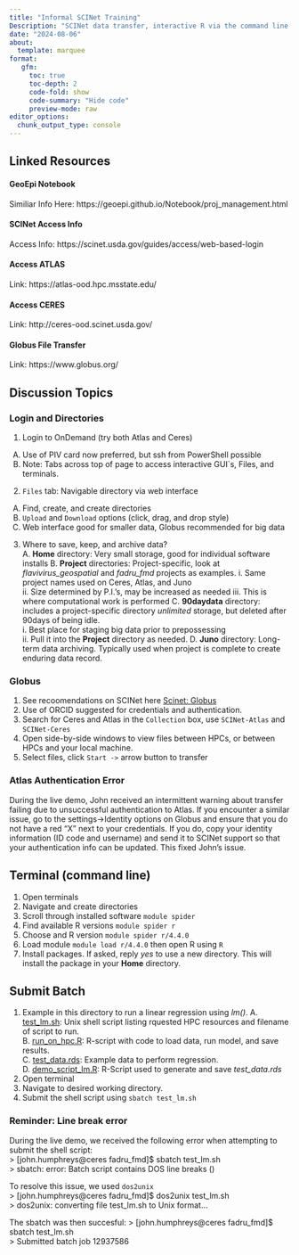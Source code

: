 ```yaml
---
title: "Informal SCINet Training"
Description: "SCINet data transfer, interactive R via the command line, batch submissions, and OnDemand procedures"
date: "2024-08-06"
about:
  template: marquee
format: 
   gfm:
     toc: true
     toc-depth: 2
     code-fold: show
     code-summary: "Hide code"
     preview-mode: raw
editor_options: 
  chunk_output_type: console
---  
```

  
## Linked Resources   
  
#### GeoEpi Notebook
Similiar Info Here: https://geoepi.github.io/Notebook/proj_management.html 

#### SCINet Access Info  
Access Info: https://scinet.usda.gov/guides/access/web-based-login

#### Access ATLAS  
Link: https://atlas-ood.hpc.msstate.edu/

#### Access CERES  
Link: http://ceres-ood.scinet.usda.gov/

#### Globus File Transfer   
Link: https://www.globus.org/


## Discussion Topics  
  
### Login and Directories   
1.    Login to OnDemand (try both Atlas and Ceres)
  A.    Use of PIV card now preferred, but ssh from PowerShell possible  
  B.    Note: Tabs across top of page to access interactive GUI`s, Files, and terminals.  
2.    `Files` tab: Navigable directory via web interface
  A.    Find, create, and create directories  
  B.    `Upload` and `Download` options (click, drag, and drop style)  
  C.    Web interface good for smaller data, Globus recommended for big data  
3.    Where to save, keep, and archive data?  
  A. **Home** directory: Very small storage, good for individual software installs 
  B. **Project** directories: Project-specific, look at *flavivirus_geospatial* and *fadru_fmd* projects as examples.
    i.  Same project names used on Ceres, Atlas, and Juno  
    ii. Size determined by P.I.'s, may be increased as needed 
    iii. This is where computational work is performed 
  C. **90daydata** directory: includes a project-specific directory *unlimited* storage, but deleted after 90days of being idle.  
    i. Best place for staging big data prior to prepossessing  
    ii. Pull it into the **Project** directory as needed. 
  D. **Juno** directory: Long-term data archiving.  Typically used when project is complete to create enduring data record.
  
### Globus  
1.    See recoomendations on SCINet here [Scinet: Globus](https://scinet.usda.gov/guides/data/datatransfer)   
2.    Use of ORCID suggested for credentials and authentication.  
3.    Search for Ceres and Atlas in the `Collection` box, use `SCINet-Atlas` and `SCINet-Ceres`  
4.    Open side-by-side windows to view files between HPCs, or between HPCs and your local machine.  
5.    Select files, click `Start ->` arrow button to transfer  
  
::: {.callout-warning icon=false}  
### Atlas Authentication Error  
During the live demo, John received an intermittent warning about transfer failing due to unsuccessful authentication to Atlas.  If you encounter a similar issue, go to the settings->Identity options on Globus and ensure that you do not have a red "X" next to your credentials.  If you do, copy your identity information (ID code and username) and send it to SCINet support so that your authentication info can be updated.  This fixed John's issue.
:::
  
## Terminal (command line)  
1.    Open terminals  
2.    Navigate and create directories  
3.    Scroll through installed software `module spider`  
4.    Find available R versions `module spider r`  
5.    Choose and R version `module spider r/4.4.0`  
6.    Load module `module load r/4.4.0` then open R using `R`  
7.    Install packages.  If asked, reply *yes* to use a new directory.  This will install the package in your **Home** directory.
   
## Submit Batch  
1.    Example in this directory to run a linear regression using *lm()*.
  A. [test_lm.sh](https://github.com/geoepi/sandbox/blob/main/2024-08-06-informal_training/test_lm.sh): Unix shell script listing rquested HPC resources and filename of script to run.  
  B. [run_on_hpc.R](https://github.com/geoepi/sandbox/blob/main/2024-08-06-informal_training/run_on_hpc.R): R-script with code to load data, run model, and save results.  
  C. [test_data.rds](https://github.com/geoepi/sandbox/blob/main/2024-08-06-informal_training/test_data.rds): Example data to perform regression.  
  D. [demo_script_lm.R](https://github.com/geoepi/sandbox/blob/main/2024-08-06-informal_training/demo_script_lm.R): R-Script used to generate and save *test_data.rds*  
2.    Open terminal  
3.    Navigate to desired working directory.  
4.    Submit the shell script using `sbatch test_lm.sh`  
  
::: {.callout-note icon=false}  
### Reminder: Line break error    
During the live demo, we received the following error when attempting to submit the shell script:  
> [john.humphreys@ceres fadru_fmd]$ sbatch test_lm.sh    
> sbatch: error: Batch script contains DOS line breaks (\r\n)    
    
To resolve this issue, we used `dos2unix`   
> [john.humphreys@ceres fadru_fmd]$ dos2unix test_lm.sh  
> dos2unix: converting file test_lm.sh to Unix format...  
  
The sbatch was then succesful: 
> [john.humphreys@ceres fadru_fmd]$ sbatch test_lm.sh  
> Submitted batch job 12937586  
::::

     

